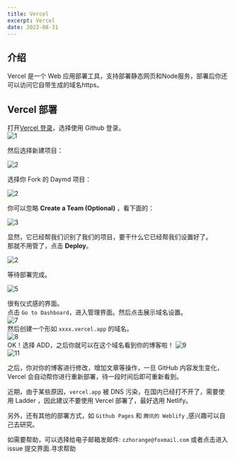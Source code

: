 ```yaml
---
title: Vercel
excerpt: Vercel
date: 2022-08-31
---
```


## 介绍

Vercel 是一个 Web 应用部署工具，支持部署静态网页和Node服务，部署后你还可以访问它自带生成的域名https。

## Vercel 部署

打开[Vercel 登录](https://vercel.com/login)，选择使用 Github 登录。  
![1](https://jetzihan-img.oss-cn-beijing.aliyuncs.com/blog/20220725145225.png)  

然后选择新建项目：  

![2](https://jetzihan-img.oss-cn-beijing.aliyuncs.com/blog/1661914989167.png)  

选择你 Fork 的 Daymd 项目：  

![2](https://jetzihan-img.oss-cn-beijing.aliyuncs.com/blog/1661915066184.png)  

你可以忽略 **Create a Team (Optional)** ，看下面的：  

![3](https://jetzihan-img.oss-cn-beijing.aliyuncs.com/blog/20220831110505.png)  

显然，它已经帮我们识别了我们的项目，要干什么它已经帮我们设置好了。  
那就不用管了，点击 **Deploy**。  

![2](https://jetzihan-img.oss-cn-beijing.aliyuncs.com/blog/20220831110552.png)

等待部署完成。  

![5](https://jetzihan-img.oss-cn-beijing.aliyuncs.com/blog/20220831110726.png)  

很有仪式感的界面。  
点击 `Go to Dashboard`，进入管理界面。然后点击展示域名设置。  
![7](https://jetzihan-img.oss-cn-beijing.aliyuncs.com/blog/1658732581412.png)  
然后创建一个形如 `xxxx.vercel.app` 的域名。  
![8](https://jetzihan-img.oss-cn-beijing.aliyuncs.com/blog/20220725150427.png)  
OK！选择 ADD，之后你就可以在这个域名看到你的博客啦！
![9](https://jetzihan-img.oss-cn-beijing.aliyuncs.com/blog/20220725150523.png)  
![11](https://jetzihan-img.oss-cn-beijing.aliyuncs.com/blog/1658732793550.png)

之后，你对你的博客进行修改，增加文章等操作，一旦 GitHub 内容发生变化， Vercel 会自动帮你进行重新部署，待一段时间后即可重新看到。  

<Danger>近期，由于某些原因，`vercel.app` 被 DNS 污染，在国内已经打不开了，需要使用 Ladder ，因此建议不要使用 Vercel 部署了，最好选用 Netlify。</Danger>

另外，还有其他的部署方式，如 `Github Pages` 和 `腾讯的 Weblify` ,感兴趣可以自己去研究。  

<Tips title="遇到问题？">如需要帮助，可以选择给电子邮箱发邮件: `czhorange@foxmail.com` 或者点击进入 issue 提交界面.<To to="https://github.com/inannan423/Daymd/issues">寻求帮助</To></Tips>
